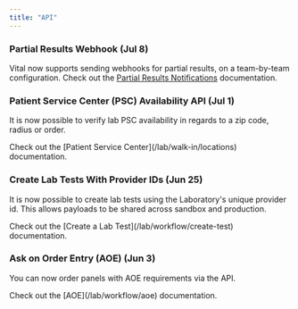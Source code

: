 ```yaml
---
title: "API"
---
```

### Partial Results Webhook (Jul 8)
Vital now supports sending webhooks for partial results, on a team-by-team configuration.
<Accordion icon="billboard" iconType="duotone" title="Details" defaultOpen>
Check out the [Partial Results Notifications](/lab/workflow/partials) documentation.

</Accordion>

### Patient Service Center (PSC) Availability API (Jul 1)
It is now possible to verify lab PSC availability in regards to a zip code, radius or order.

<Accordion icon="billboard" iconType="duotone" title="Details" defaultOpen>
Check out the [Patient Service Center](/lab/walk-in/locations) documentation.

</Accordion>


### Create Lab Tests With Provider IDs  (Jun 25)
It is now possible to create lab tests using the Laboratory's unique provider id.
This allows payloads to be shared across sandbox and production.

<Accordion icon="billboard" iconType="duotone" title="Details" defaultOpen>
Check out the [Create a Lab Test](/lab/workflow/create-test) documentation.

</Accordion>

### Ask on Order Entry (AOE)  (Jun 3)
You can now order panels with AOE requirements via the API.

<Accordion icon="billboard" iconType="duotone" title="Details" defaultOpen>
Check out the [AOE](/lab/workflow/aoe) documentation.

</Accordion>

